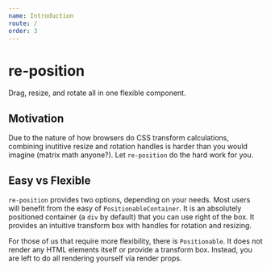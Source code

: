 ```yaml
---
name: Introduction
route: /
order: 3
---
```


# re-position

Drag, resize, and rotate all in one flexible component.

## Motivation

Due to the nature of how browsers do CSS transform calculations, combining
inutitive resize and rotation handles is harder than you would imagine
(matrix math anyone?). Let `re-position` do the hard work for you.

## Easy vs Flexible

`re-position` provides two options, depending on your needs. Most users will
benefit from the easy of `PositionableContainer`. It is an absolutely positioned
container (a `div` by default) that you can use right of the box. It provides
an intuitive transform box with handles for rotation and resizing.

For those of us that require more flexibility, there is `Positionable`. It does
not render any HTML elements itself or provide a transform box. Instead, you
are left to do all rendering yourself via render props.
